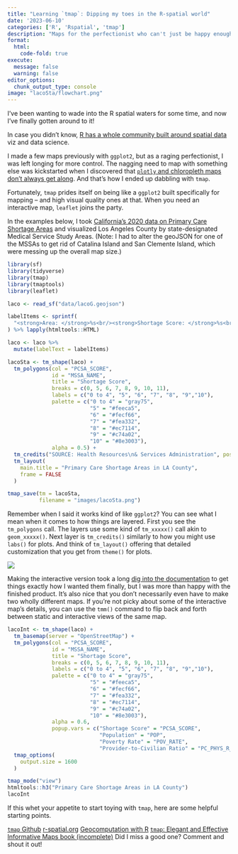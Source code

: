 ```yaml
---
title: "Learning `tmap`: Dipping my toes in the R-spatial world"
date: '2023-06-10'
categories: ['R', 'Rspatial', 'tmap']
description: "Maps for the perfectionist who can't just be happy enough with `ggplot`"
format:
  html:
    code-fold: true
execute: 
  message: false
  warning: false
editor_options: 
  chunk_output_type: console
image: "lacoSta/flowchart.png"
---
```


I've been wanting to wade into the R spatial waters for some time, and now I've finally gotten around to it!

In case you didn't know, [R has a whole community built around spatial data](https://r-spatial.org/) viz and data science.

I made a few maps previously with `ggplot2`, but as a raging perfectionist, I was left longing for more control. The nagging need to map with something else was kickstarted when I discovered that [`plotly` and chloropleth maps don't always get along](https://github.com/plotly/plotly.R/issues/1641#issuecomment-550477069). And that's how I ended up dabbling with `tmap`.

Fortunately, `tmap` prides itself on being like a `ggplot2` built specifically for mapping -- and high visual quality ones at that. When you need an interactive map, `leaflet` joins the party.

In the examples below, I took [California's 2020 data on Primary Care Shortage Areas](https://data.chhs.ca.gov/dataset/health-professional-shortage-areas-in-california) and visualized Los Angeles County by state-designated Medical Service Study Areas. (Note: I had to alter the geoJSON for one of the MSSAs to get rid of Catalina Island and San Clemente Island, which were messing up the overall map size.)

```r
library(sf)
library(tidyverse)
library(tmap)
library(tmaptools)
library(leaflet)

laco <- read_sf("data/lacoG.geojson")

labelItems <- sprintf(
  "<strong>Area: </strong>%s<br/><strong>Shortage Score: </strong>%s<br/><strong>Population: </strong>%s<br/><strong>Pop. Under Poverty Line: </strong>%s<br/><strong>Provider-to-Civilian Ratio: </strong>%s<br/>",laco$MSSA_NAME, laco$PCSA_SCORE, laco$POP, laco$POV_RATE, laco$PC_PHYS_R_CIV
) %>% lapply(htmltools::HTML)

laco <- laco %>%
  mutate(labelText = labelItems)

lacoSta <- tm_shape(laco) +
  tm_polygons(col = "PCSA_SCORE",
              id = "MSSA_NAME",
              title = "Shortage Score",
              breaks = c(0, 5, 6, 7, 8, 9, 10, 11), 
              labels = c("0 to 4", "5", "6", "7", "8", "9","10"),
              palette = c("0 to 4" = "gray75",
                          "5" = "#feeca5",
                          "6" = "#fecf66",
                          "7" = "#fea332",
                          "8" = "#ec7114",
                          "9" = "#c74a02",
                          "10" = "#8e3003"),
              alpha = 0.5) +
  tm_credits("SOURCE: Health Resources\n& Services Administration", position = c("right", "bottom")) +
  tm_layout(
    main.title = "Primary Care Shortage Areas in LA County",
    frame = FALSE
  )

tmap_save(tm = lacoSta, 
          filename = "images/lacoSta.png")
```

Remember when I said it works kind of like `ggplot2`? You can see what I mean when it comes to how things are layered. First you see the `tm_polygons` call. The layers use some kind of `tm_xxxxx()` call akin to `geom_xxxxx()`. Next layer is `tm_credits()` similarly to how you might use `labs()` for plots. And think of `tm_layout()` offering that detailed customization that you get from `theme()` for plots.

![](images/lacoSta.png)

Making the interactive version took a long [dig into the documentation](https://r-tmap.github.io/tmap/index.html) to get things exactly how I wanted them finally, but I was more than happy with the finished product. It's also nice that you don't necessarily even have to make two wholly different maps. If you're not picky about some of the interactive map's details, you can use the `tmm()` command to flip back and forth between static and interactive views of the same map.

```r
lacoInt <- tm_shape(laco) +
  tm_basemap(server = "OpenStreetMap") +
  tm_polygons(col = "PCSA_SCORE",
              id = "MSSA_NAME",
              title = "Shortage Score",
              breaks = c(0, 5, 6, 7, 8, 9, 10, 11), 
              labels = c("0 to 4", "5", "6", "7", "8", "9","10"),
              palette = c("0 to 4" = "gray75",
                          "5" = "#feeca5",
                          "6" = "#fecf66",
                          "7" = "#fea332",
                          "8" = "#ec7114",
                          "9" = "#c74a02",
                          "10" = "#8e3003"),
              alpha = 0.6,
              popup.vars = c("Shortage Score" = "PCSA_SCORE", 
                             "Population" = "POP", 
                             "Poverty Rate" = "POV_RATE", 
                             "Provider-to-Civilian Ratio" = "PC_PHYS_R_CIV")) +
  tmap_options(
    output.size = 1600
  ) 

tmap_mode("view")
htmltools::h3("Primary Care Shortage Areas in LA County")
lacoInt
```

If this whet your appetite to start toying with `tmap`, here are some helpful starting points.

[`tmap` Github](https://r-tmap.github.io/tmap/index.html) [r-spatial.org](https://r-spatial.org/) [Geocomputation with R](https://r.geocompx.org/adv-map.html) [`tmap`: Elegant and Effective Informative Maps book (incomplete)](https://r-tmap.github.io/tmap-book/) Did I miss a good one? Comment and shout it out!
